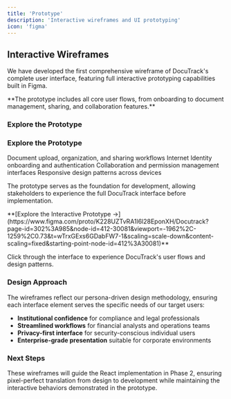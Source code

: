 ```yaml
---
title: 'Prototype'
description: 'Interactive wireframes and UI prototyping'
icon: 'figma'
---
```



## Interactive Wireframes

We have developed the first comprehensive wireframe of DocuTrack's complete user interface, featuring full interactive prototyping capabilities built in Figma.

<Info>
  **The prototype includes all core user flows, from onboarding to document management, sharing, and collaboration features.**
</Info>

### Explore the Prototype

### Explore the Prototype

<CardGroup cols={2}>
  <Card title="Complete User Flows" icon="route">
    Document upload, organization, and sharing workflows
  </Card>
  <Card title="Identity Integration" icon="id-card">
    Internet Identity onboarding and authentication
  </Card>
  <Card title="Workspace Features" icon="users">
    Collaboration and permission management interfaces
  </Card>
  <Card title="Mobile Ready" icon="mobile">
    Responsive design patterns across devices
  </Card>
</CardGroup>

The prototype serves as the foundation for development, allowing stakeholders to experience the full DocuTrack interface before implementation.

<Tip>
  **[Explore the Interactive Prototype →](https://www.figma.com/proto/K228UZTvRA1l6l28EponXH/Docutrack?page-id=302%3A985&node-id=412-30081&viewport=-1962%2C-1259%2C0.73&t=wTrxGExs6GDabFW7-1&scaling=scale-down&content-scaling=fixed&starting-point-node-id=412%3A30081)**
  
  Click through the interface to experience DocuTrack's user flows and design patterns.
</Tip>

### Design Approach

<Accordion title="Persona-Driven Methodology">
  The wireframes reflect our persona-driven design methodology, ensuring each interface element serves the specific needs of our target users:

  - **Institutional confidence** for compliance and legal professionals
  - **Streamlined workflows** for financial analysts and operations teams  
  - **Privacy-first interface** for security-conscious individual users
  - **Enterprise-grade presentation** suitable for corporate environments
</Accordion>

### Next Steps

These wireframes will guide the React implementation in Phase 2, ensuring pixel-perfect translation from design to development while maintaining the interactive behaviors demonstrated in the prototype.